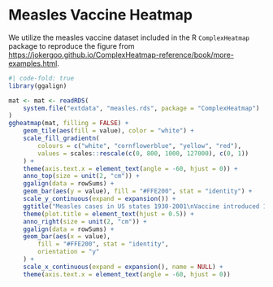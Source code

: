 # Measles Vaccine Heatmap

We utilize the measles vaccine dataset included in the R `ComplexHeatmap`
package to reproduce the figure from
<https://jokergoo.github.io/ComplexHeatmap-reference/book/more-examples.html>.

```r
#| code-fold: true
library(ggalign)
```

```r
mat <- mat <- readRDS(
    system.file("extdata", "measles.rds", package = "ComplexHeatmap")
)
ggheatmap(mat, filling = FALSE) +
    geom_tile(aes(fill = value), color = "white") +
    scale_fill_gradientn(
        colours = c("white", "cornflowerblue", "yellow", "red"),
        values = scales::rescale(c(0, 800, 1000, 127000), c(0, 1))
    ) +
    theme(axis.text.x = element_text(angle = -60, hjust = 0)) +
    anno_top(size = unit(2, "cm")) +
    ggalign(data = rowSums) +
    geom_bar(aes(y = value), fill = "#FFE200", stat = "identity") +
    scale_y_continuous(expand = expansion()) +
    ggtitle("Measles cases in US states 1930-2001\nVaccine introduced 1961") +
    theme(plot.title = element_text(hjust = 0.5)) +
    anno_right(size = unit(2, "cm")) +
    ggalign(data = rowSums) +
    geom_bar(aes(x = value),
        fill = "#FFE200", stat = "identity",
        orientation = "y"
    ) +
    scale_x_continuous(expand = expansion(), name = NULL) +
    theme(axis.text.x = element_text(angle = -60, hjust = 0))
```
